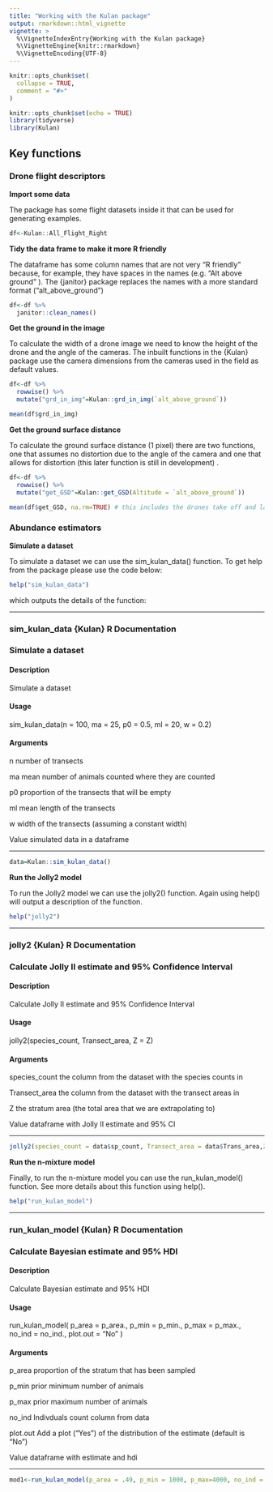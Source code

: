 ```yaml
---
title: "Working with the Kulan package"
output: rmarkdown::html_vignette
vignette: >
  %\VignetteIndexEntry{Working with the Kulan package}
  %\VignetteEngine{knitr::rmarkdown}
  %\VignetteEncoding{UTF-8}
---
```


```r
knitr::opts_chunk$set(
  collapse = TRUE,
  comment = "#>"
)
```


```r
knitr::opts_chunk$set(echo = TRUE)
library(tidyverse)
library(Kulan)
```

## Key functions

### Drone flight descriptors

**Import some data**

The package has some flight datasets inside it that can be used for generating examples. 


```r
df<-Kulan::All_Flight_Right
```

**Tidy the data frame to make it more R friendly**

The dataframe has some column names that are not very "R friendly" because, for example, they have spaces in the names (e.g. "Alt above ground" ). The {janitor} package replaces the names with a more standard format ("alt_above_ground")

```r
df<-df %>% 
  janitor::clean_names()

```

**Get the ground in the image**

To calculate the width of a drone image we need to know the height of the drone and the angle of the cameras. The inbuilt functions in the {Kulan} package use the camera dimensions from the cameras used in the field as default values. 

```r
df<-df %>%
  rowwise() %>%
  mutate("grd_in_img"=Kulan::grd_in_img(`alt_above_ground`)) 

mean(df$grd_in_img)
```

**Get the ground surface distance**

To calculate the ground surface distance (1 pixel) there are two functions, one that assumes no distortion due to the angle of the camera and one that allows for distortion (this later function is still in development) . 

```r

df<-df %>%
  rowwise() %>%
  mutate("get_GSD"=Kulan::get_GSD(Altitude = `alt_above_ground`)) 

mean(df$get_GSD, na.rm=TRUE) # this includes the drones take off and landing phases so needs to be recalculated 
```


### Abundance estimators

**Simulate a dataset**

To simulate a dataset we can use the sim_kulan_data() function. To get help from the package please use the code below:

```r
help("sim_kulan_data")
```

which outputs the details of the function:

--- 

### sim_kulan_data {Kulan}	R Documentation

### Simulate a dataset

#### Description

Simulate a dataset

#### Usage

sim_kulan_data(n = 100, ma = 25, p0 = 0.5, ml = 20, w = 0.2)

#### Arguments

n	number of transects

ma	mean number of animals counted where they are counted

p0 proportion of the transects that will be empty

ml	mean length of the transects

w	width of the transects (assuming a constant width)

Value simulated data in a dataframe

---


```r
data=Kulan::sim_kulan_data()

```


**Run the Jolly2 model**

To run the Jolly2 model we can use the jolly2() function. Again using help() will output a description of the function.

```r
help("jolly2")
```

---

### jolly2 {Kulan}	R Documentation

### Calculate Jolly II estimate and 95% Confidence Interval

#### Description

Calculate Jolly II estimate and 95% Confidence Interval

#### Usage

jolly2(species_count, Transect_area, Z = Z)

#### Arguments
species_count	the column from the dataset with the species counts in

Transect_area	the column from the dataset with the transect areas in

Z	the stratum area (the total area that we are extrapolating to)

Value dataframe with Jolly II estimate and 95% CI

---



```r
jolly2(species_count = data$sp_count, Transect_area = data$Trans_area,Z=164*5)
```


**Run the n-mixture model**

Finally, to run the n-mixture model you can use the run_kulan_model() function. See more details about this function using help(). 

```r
help("run_kulan_model")
```


---

### run_kulan_model {Kulan}	R Documentation

### Calculate Bayesian estimate and 95% HDI

#### Description

Calculate Bayesian estimate and 95% HDI

#### Usage

run_kulan_model(
  p_area = p_area.,
  p_min = p_min.,
  p_max = p_max.,
  no_ind = no_ind.,
  plot.out = "No"
)

#### Arguments

p_area	proportion of the stratum that has been sampled

p_min	prior minimum number of animals

p_max	prior maximum number of animals

no_ind Indivduals count column from data

plot.out Add a plot ("Yes") of the distribution of the estimate (default is "No")

Value dataframe with estimate and hdi

---

```r
mod1<-run_kulan_model(p_area = .49, p_min = 1000, p_max=4000, no_ind = data$sp_count, plot.out = TRUE)
```


